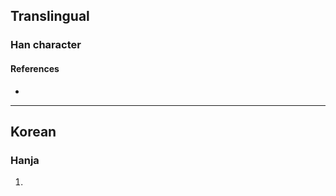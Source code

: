 {{character info/new}}
==Translingual==

===Han character===
{{Han char|rn=5|rad=乙|as=05|sn=6|four=27717|canj=HEYN|ids=⿱冬乙}}

====References====
* {{Han ref|kx=0084.141|dkj=|dj=|hdz=|uh=3411|ud=13329|bh=|bd=}}

----

==Korean==

===Hanja===
{{ko-hanja|hangeul=돌|rv=dol|mr=tol|y=tol}}

# {{rfdef|ko|sort=乙05}}